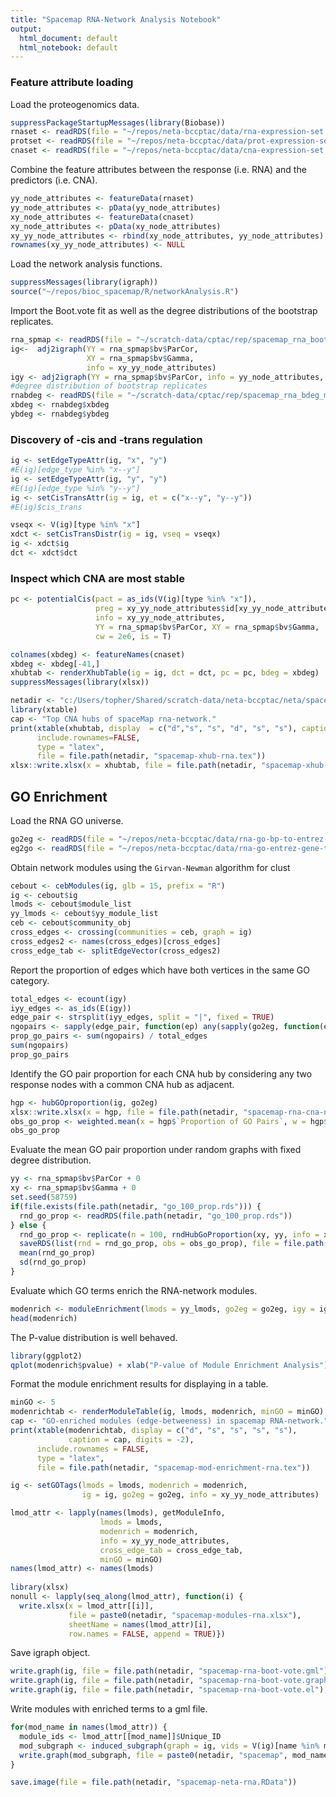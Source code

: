---
title: "Spacemap RNA-Network Analysis Notebook"
output:
  html_document: default
  html_notebook: default
---

### Feature attribute loading

Load the proteogenomics data. 

```{r}
suppressPackageStartupMessages(library(Biobase))
rnaset <- readRDS(file = "~/repos/neta-bccptac/data/rna-expression-set.rds")
protset <- readRDS(file = "~/repos/neta-bccptac/data/prot-expression-set.rds")
cnaset <- readRDS(file = "~/repos/neta-bccptac/data/cna-expression-set.rds")
```

Combine the feature attributes between the response (i.e. RNA) and the predictors (i.e. CNA). 

```{r}
yy_node_attributes <- featureData(rnaset)
yy_node_attributes <- pData(yy_node_attributes)
xy_node_attributes <- featureData(cnaset)
xy_node_attributes <- pData(xy_node_attributes)
xy_yy_node_attributes <- rbind(xy_node_attributes, yy_node_attributes)
rownames(xy_yy_node_attributes) <- NULL
```

Load the network analysis functions. 

```{r}
suppressMessages(library(igraph))
source("~/repos/bioc_spacemap/R/networkAnalysis.R")
```

Import the Boot.vote fit as well as the degree distributions of the bootstrap replicates. 

```{r}
rna_spmap <- readRDS(file = "~/scratch-data/cptac/rep/spacemap_rna_boot_vote_matched_sdfilter.rds")
ig<-  adj2igraph(YY = rna_spmap$bv$ParCor, 
                 XY = rna_spmap$bv$Gamma, 
                 info = xy_yy_node_attributes)
igy <- adj2igraph(YY = rna_spmap$bv$ParCor, info = yy_node_attributes, dropnull = F)
#degree distribution of bootstrap replicates
rnabdeg <- readRDS(file = "~/scratch-data/cptac/rep/spacemap_rna_bdeg_matched_sdfilter.rds")
xbdeg <- rnabdeg$xbdeg
ybdeg <- rnabdeg$ybdeg
```


### Discovery of -cis and -trans regulation 


```{r}
ig <- setEdgeTypeAttr(ig, "x", "y")
#E(ig)[edge_type %in% "x--y"]
ig <- setEdgeTypeAttr(ig, "y", "y")
#E(ig)[edge_type %in% "y--y"]
ig <- setCisTransAttr(ig = ig, et = c("x--y", "y--y"))
#E(ig)$cis_trans
```


```{r}
vseqx <- V(ig)[type %in% "x"]
xdct <- setCisTransDistr(ig = ig, vseq = vseqx)
ig <- xdct$ig
dct <- xdct$dct
```


### Inspect which CNA are most stable

```{r}
pc <- potentialCis(pact = as_ids(V(ig)[type %in% "x"]),
                   preg = xy_yy_node_attributes$id[xy_yy_node_attributes$type == "y"], 
                   info = xy_yy_node_attributes,
                   YY = rna_spmap$bv$ParCor, XY = rna_spmap$bv$Gamma, 
                   cw = 2e6, is = T)
```


```{r}
colnames(xbdeg) <- featureNames(cnaset)
xbdeg <- xbdeg[-41,]
xhubtab <- renderXhubTable(ig = ig, dct = dct, pc = pc, bdeg = xbdeg)
suppressMessages(library(xlsx))
```


```{r}
netadir <- "c:/Users/topher/Shared/scratch-data/neta-bccptac/neta/spacemap/rna/"
library(xtable)
cap <- "Top CNA hubs of spaceMap rna-network."
print(xtable(xhubtab, display  = c("d","s", "s", "d", "s", "s"), caption = cap),
      include.rownames=FALSE,
      type = "latex", 
      file = file.path(netadir, "spacemap-xhub-rna.tex"))
xlsx::write.xlsx(x = xhubtab, file = file.path(netadir, "spacemap-xhub-rna.xlsx"))
```

## GO Enrichment

Load the RNA GO universe. 

```{r}
go2eg <- readRDS(file = "~/repos/neta-bccptac/data/rna-go-bp-to-entrez-gene-list.rds")
eg2go <- readRDS(file = "~/repos/neta-bccptac/data/rna-go-entrez-gene-to-bp-list.rds")
```


Obtain network modules using the `Girvan-Newman` algorithm for clust

```{r}
cebout <- cebModules(ig, glb = 15, prefix = "R")
ig <- cebout$ig
lmods <- cebout$module_list
yy_lmods <- cebout$yy_module_list
ceb <- cebout$community_obj
cross_edges <- crossing(communities = ceb, graph = ig)
cross_edges2 <- names(cross_edges)[cross_edges]
cross_edge_tab <- splitEdgeVector(cross_edges2)
```

Report the proportion of edges which have both vertices in the same GO category. 

```{r}
total_edges <- ecount(igy)
iyy_edges <- as_ids(E(igy))  
edge_pair <- strsplit(iyy_edges, split = "|", fixed = TRUE)
ngopairs <- sapply(edge_pair, function(ep) any(sapply(go2eg, function(egs) all(ep %in% egs))))
prop_go_pairs <- sum(ngopairs) / total_edges
sum(ngopairs)
prop_go_pairs
```

Identify the GO pair proportion for each CNA hub by considering any two response nodes with a common CNA hub as adjacent.

```{r}
hgp <- hubGOproportion(ig, go2eg)
xlsx::write.xlsx(x = hgp, file = file.path(netadir, "spacemap-rna-cna-neighborhood-go-modularity.xlsx"), row.names = F)
obs_go_prop <- weighted.mean(x = hgp$`Proportion of GO Pairs`, w = hgp$`Out Degree`)
obs_go_prop
```

Evaluate the mean GO pair proportion under random graphs with fixed degree distribution. 

```{r}
yy <- rna_spmap$bv$ParCor + 0
xy <- rna_spmap$bv$Gamma + 0
set.seed(58759)
if(file.exists(file.path(netadir, "go_100_prop.rds"))) { 
  rnd_go_prop <- readRDS(file.path(netadir, "go_100_prop.rds"))
} else { 
  rnd_go_prop <- replicate(n = 100, rndHubGoProportion(xy, yy, info = xy_yy_node_attributes, go2eg = go2eg))
  saveRDS(list(rnd = rnd_go_prop, obs = obs_go_prop), file = file.path(netadir, "go_100_prop.rds"))
  mean(rnd_go_prop)
  sd(rnd_go_prop)
}
```

Evaluate which GO terms enrich the RNA-network modules. 

```{r}
modenrich <- moduleEnrichment(lmods = yy_lmods, go2eg = go2eg, igy = igy, fdr_thresh = 0.05)
head(modenrich)
```


The P-value distribution is well behaved. 

```{r}
library(ggplot2)
qplot(modenrich$pvalue) + xlab("P-value of Module Enrichment Analysis")
```


Format the module enrichment results for displaying in a table.

```{r}
minGO <- 5
modenrichtab <- renderModuleTable(ig, lmods, modenrich, minGO = minGO) 
cap <- "GO-enriched modules (edge-betweeness) in spacemap RNA-network."
print(xtable(modenrichtab, display = c("d", "s", "s", "s", "s"), 
             caption = cap, digits = -2),
      include.rownames = FALSE, 
      type = "latex", 
      file = file.path(netadir, "spacemap-mod-enrichment-rna.tex"))
```

```{r}
ig <- setGOTags(lmods = lmods, modenrich = modenrich, 
                ig = ig, go2eg = go2eg, info = xy_yy_node_attributes)
```

```{r}
lmod_attr <- lapply(names(lmods), getModuleInfo,  
                    lmods = lmods,
                    modenrich = modenrich,
                    info = xy_yy_node_attributes, 
                    cross_edge_tab = cross_edge_tab, 
                    minGO = minGO)
names(lmod_attr) <- names(lmods)
  
library(xlsx)
nonull <- lapply(seq_along(lmod_attr), function(i) { 
  write.xlsx(x = lmod_attr[[i]], 
             file = paste0(netadir, "spacemap-modules-rna.xlsx"), 
             sheetName = names(lmod_attr)[i], 
             row.names = FALSE, append = TRUE)})
```

Save igraph object.

```{r}
write.graph(ig, file = file.path(netadir, "spacemap-rna-boot-vote.gml"), format = "gml")
write.graph(ig, file = file.path(netadir, "spacemap-rna-boot-vote.graphml"), format = "graphml")
write.graph(ig, file = file.path(netadir, "spacemap-rna-boot-vote.el"), format = "edgelist")
```

Write modules with enriched terms to a gml file. 

```{r}
for(mod_name in names(lmod_attr)) { 
  module_ids <- lmod_attr[[mod_name]]$Unique_ID
  mod_subgraph <- induced_subgraph(graph = ig, vids = V(ig)[name %in% module_ids])
  write.graph(mod_subgraph, file = paste0(netadir, "spacemap", mod_name, "_mod_bv_rna.graphml"), format = "graphml")  
}
```


```{r}
save.image(file = file.path(netadir, "spacemap-neta-rna.RData"))
```


